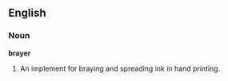 ==English==

===Noun===

'''brayer'''

#An implement for braying and spreading ink in hand printing.